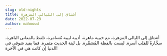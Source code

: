 ```yaml
---
slug: old-nights
title: أشتاق إلى الليالي المزهرة
date: 2022-07-29
author: mahmoud
---
```

أشتاق إلى الليالي المزهرة، مع حبيبة ماهرة، أديبة لبيبة مُسامرة، تلفظ بالمعاني الباهرة. سحَّارةٌ للقلب آسرة. ليست بالفظة المُشمِّرة. بل لينة الحديث مثمرة. فما يفيد شوقي في الدنيا إن كانت هي في الآخرة!